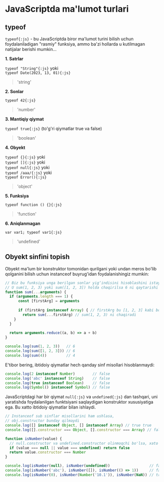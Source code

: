 # JavaScriptda ma'lumot turlari

## typeof

`typeof{:js}` - bu JavaScriptda biror ma'lumot turini bilish uchun foydalaniladigan "rasmiy" funksiya, ammo ba'zi hollarda u kutilmagan natijalar berishi mumkin...

**1. Satrlar**

`typeof "String"{:js}` yoki <br/>
`typeof Date(2023, 13, 01){:js}`

> 'string'

**2. Sonlar**

`typeof 42{:js}`

> 'number'

**3. Mantiqiy qiymat**

`typeof true{:js}`  (to'g'ri qiymatlar true va false)

> 'boolean'

**4. Obyekt**

`typeof {}{:js}` yoki <br/>
`typeof []{:js}` yoki <br/>
`typeof null{:js}` yoki <br/>
`typeof /aaa/{:js}` yoki <br/>
`typeof Error(){:js}`

> 'object'

**5. Funksiya**

`typeof function () {}{:js}`

> 'function'

**6. Aniqlanmagan**

`var var1; typeof var1{:js}`

> 'undefined'

## Obyekt sinfini topish

Obyekt ma'lum bir konstruktor tomonidan qurilgani yoki undan meros bo'lib qolganini bilish uchun instanceof buyrug'idan foydalanishingiz mumkin:

```js
// Biz bu funksiya unga berilgan sonlar yig‘indisini hisoblashini istaymiz
// U sum(1, 2, 3) yoki sum([1, 2, 3]) holda chaqirilsa 6 ni qaytarishi kerak
function sum(...arguments) {
  if (arguments.length === 1) {
      const [firstArg] = arguments
      
      if (firstArg instanceof Array) { // firstArg bu [1, 2, 3] kabi bo'lsa,
        return sum(...firstArg) // sum(1, 2, 3) ni chaqiradi
    }
  }
  
  return arguments.reduce((a, b) => a + b)
}

console.log(sum(1, 2, 3))   // 6
console.log(sum([1, 2, 3])) // 6
console.log(sum(4))         // 4
```

E'tibor bering, ibtidoiy qiymatlar hech qanday sinf misollari hisoblanmaydi:

```js
console.log(2 instanceof Number)        // false
console.log('abc' instanceof String)    // false
console.log(true instanceof Boolean)    // false
console.log(Symbol() instanceof Symbol) // false
```

JavaScriptdagi har bir qiymat `null{:js}` va `undefined{:js}` dan tashqari, uni yaratishda foydalanilgan funktsiyani saqlaydigan konstruktor xususiyatiga ega. Bu xatto ibtidoiy qiymatlar bilan ishlaydi.

```js
// Instanceof sub sinflar misollarini ham ushlasa,
// obj.constructor bunday qilmaydi
console.log([] instanceof Object, [] instanceof Array) // true true
console.log([].constructor === Object, [].constructor === Array) // false true

function isNumber(value) {
  // null.constructor va undefined.constructor olinmoqchi bo'lsa, xato beradi
  if (value === null || value === undefined) return false
  return value.constructor === Number
}

console.log(isNumber(null), isNumber(undefined))                  // false false
console.log(isNumber('abc'), isNumber([]), isNumber(() => 1))     // false false false
console.log(isNumber(0), isNumber(Number('10.1')), isNumber(NaN)) // true true true
```
